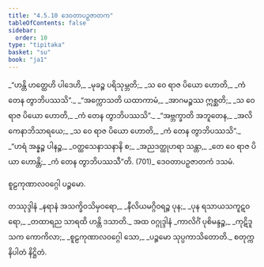 ```yaml
---
title: "4.5.10 ဒေဝတာပဉှဇာတက"
tableOfContents: false
sidebar:
  order: 10
type: "tipitaka"
basket: "su"
book: "ja1"
---
```



<DynamicBreadcrumb />

<Division number="197" book="ja1" e="ch" v="22" p="118">

<Paragraph number="1136" type="verses" book="ja1">
_“ဟန္တိ ဟတ္ထေဟိ ပါဒေဟိ,_  
_မုခဉ္စ ပရိသုမ္ဘတိ;_  
_သ ဝေ ရာဇ ပိယော ဟောတိ,_  
_ကံ တေန တွာဘိပဿသိ”._  

</Paragraph>

</Division>
<Division number="198" book="ja1" e="ch" v="22" p="118">

<Paragraph number="1137" type="verses" book="ja1">
_“အက္ကောသတိ ယထာကာမံ,_  
_အာဂမဉ္စဿ ဣစ္ဆတိ;_  
_သ ဝေ ရာဇ ပိယော ဟောတိ,_  
_ကံ တေန တွာဘိပဿသိ”._  

</Paragraph>

</Division>
<Division number="199" book="ja1" e="ch" v="22" p="118">

<Paragraph number="1138" type="verses" book="ja1">
_“အဗ္ဘက္ခာတိ အဘူတေန,_  
_အလိကေနာဘိသာရယေ;_  
_သ ဝေ ရာဇ ပိယော ဟောတိ,_  
_ကံ တေန တွာဘိပဿသိ”._  

</Paragraph>

</Division>
<Division number="200" book="ja1" e="ch" v="22" p="118">

<Paragraph number="1139" type="verses" book="ja1">
_“ဟရံ အန္နဉ္စ ပါနဉ္စ,_  
_ဝတ္ထသေနာသနာနိ စ;_  
_အညဒတ္ထုဟရာ သန္တာ,_  
_တေ ဝေ ရာဇ ပိယာ ဟောန္တိ;_  
_ကံ တေန တွာဘိပဿသီ”တိ. (701)_  


</Paragraph>
</Division>

<Paragraph number="1140" type="center" book="ja1">
ဒေဝတာပဉှဇာတကံ ဒသမံ.

  
စူဠကုဏာလဝဂ္ဂေါ ပဉ္စမော.



</Paragraph>

<Paragraph number="1141" type="center" book="ja1">
တဿုဒ္ဒါနံ


</Paragraph>

<Paragraph number="1142" type="verses" book="ja1">
_နရာနံ အသက္ခိဝသိမှဝရော,_  
_နီလိယမဂ္ဂိဝရဉ္စ ပုန;_  
_ပုန ရသာယသကူဋဝရော,_  
_တထာရည သာရထိ ဟန္တိ ဒသာတိ._  


</Paragraph>

<Paragraph number="1143" type="center" book="ja1">
အထ ဝဂ္ဂုဒ္ဒါနံ


</Paragraph>

<Paragraph number="1144" type="verses" book="ja1">
_ကာလိင်္ဂံ ပုစိမန္ဒဉ္စ,_  
_ကုဋိဒူသက ကောကိလာ;_  
_စူဠကုဏာလဝဂ္ဂေါ သော,_  
_ပဉ္စမော သုပ္ပကာသိတောတိ._  


</Paragraph>

<Paragraph number="1145" type="center" book="ja1">
စတုက္ကနိပါတံ နိဋ္ဌိတံ.
</Paragraph>